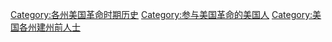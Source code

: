 
[[Category:各州美国革命时期历史|Category:各州美国革命时期历史]]
[[Category:参与美国革命的美国人|Category:参与美国革命的美国人]]
[[Category:美国各州建州前人士|Category:美国各州建州前人士]]